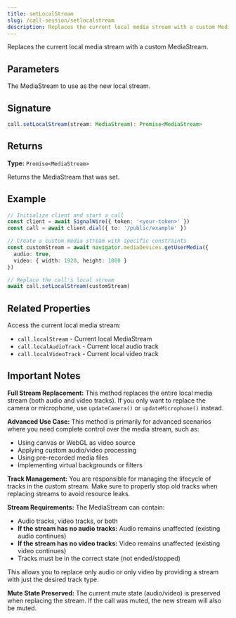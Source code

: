 ```yaml
---
title: setLocalStream
slug: /call-session/setlocalstream
description: Replaces the current local media stream with a custom MediaStream.
---
```



Replaces the current local media stream with a custom MediaStream.

## Parameters

<APIField name="stream" type="MediaStream" required>
  The MediaStream to use as the new local stream.
</APIField>

## Signature

```typescript
call.setLocalStream(stream: MediaStream): Promise<MediaStream>
```

## Returns

**Type:** `Promise<MediaStream>`

Returns the MediaStream that was set.

## Example

```typescript
// Initialize client and start a call
const client = await SignalWire({ token: '<your-token>' })
const call = await client.dial({ to: '/public/example' })

// Create a custom media stream with specific constraints
const customStream = await navigator.mediaDevices.getUserMedia({
  audio: true,
  video: { width: 1920, height: 1080 }
})

// Replace the call's local stream
await call.setLocalStream(customStream)
```

## Related Properties

Access the current local media stream:

- `call.localStream` - Current local MediaStream
- `call.localAudioTrack` - Current local audio track
- `call.localVideoTrack` - Current local video track

## Important Notes

**Full Stream Replacement:** This method replaces the entire local media stream (both audio and video tracks). If you only want to replace the camera or microphone, use `updateCamera()` or `updateMicrophone()` instead.

**Advanced Use Case:** This method is primarily for advanced scenarios where you need complete control over the media stream, such as:
- Using canvas or WebGL as video source
- Applying custom audio/video processing
- Using pre-recorded media files
- Implementing virtual backgrounds or filters

**Track Management:** You are responsible for managing the lifecycle of tracks in the custom stream. Make sure to properly stop old tracks when replacing streams to avoid resource leaks.

**Stream Requirements:** The MediaStream can contain:
- Audio tracks, video tracks, or both
- **If the stream has no audio tracks:** Audio remains unaffected (existing audio continues)
- **If the stream has no video tracks:** Video remains unaffected (existing video continues)
- Tracks must be in the correct state (not ended/stopped)

This allows you to replace only audio or only video by providing a stream with just the desired track type.

**Mute State Preserved:** The current mute state (audio/video) is preserved when replacing the stream. If the call was muted, the new stream will also be muted.
